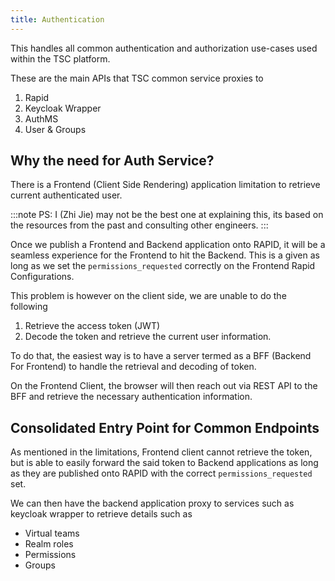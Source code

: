 ```yaml
---
title: Authentication
---
```


This handles all common authentication and authorization use-cases used within the TSC platform.

These are the main APIs that TSC common service proxies to

1. Rapid
2. Keycloak Wrapper
3. AuthMS
4. User & Groups

## Why the need for Auth Service?

There is a Frontend (Client Side Rendering) application limitation to retrieve current authenticated user.

:::note
PS: I (Zhi Jie) may not be the best one at explaining this, its based on the resources from the past and consulting other engineers.
:::

Once we publish a Frontend and Backend application onto RAPID, it will be a seamless experience for the Frontend to hit the Backend. This is a given as long as we set the `permissions_requested` correctly on the Frontend Rapid Configurations.

This problem is however on the client side, we are unable to do the following

1. Retrieve the access token (JWT)
2. Decode the token and retrieve the current user information.

To do that, the easiest way is to have a server termed as a BFF (Backend For Frontend) to handle the retrieval and decoding of token.

On the Frontend Client, the browser will then reach out via REST API to the BFF and retrieve the necessary authentication information.

## Consolidated Entry Point for Common Endpoints

As mentioned in the limitations, Frontend client cannot retrieve the token, but is able to easily forward the said token to Backend applications as long as they are published onto RAPID with the correct `permissions_requested` set.

We can then have the backend application proxy to services such as keycloak wrapper to retrieve details such as

- Virtual teams
- Realm roles
- Permissions
- Groups
